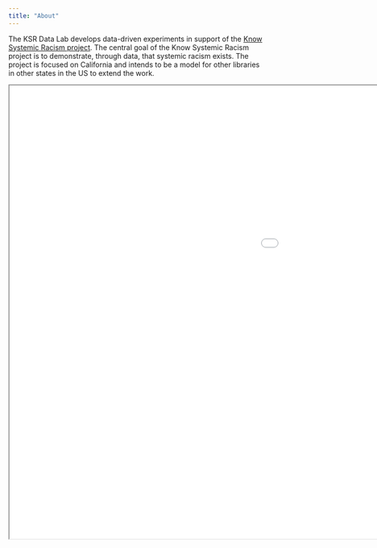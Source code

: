 ```yaml
---
title: "About"
---
```


The KSR Data Lab develops data-driven experiments in support of the [Know Systemic Racism project](https://library.stanford.edu/blogs/stanford-libraries-blog/2021/08/introducing-know-systemic-racism-ksr-project). The central goal of the Know Systemic Racism project is to demonstrate, through data, that systemic racism exists. The project is focused on California and intends to be a model for other libraries in other states in the US to extend the work.

<div>

```{=html}
<iframe class="slide-deck" height=900px width=1600px src="/slides-summer2023/"></iframe>
```

</div>

